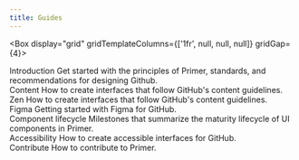 ```yaml
---
title: Guides
---
```



<Box display="grid" gridTemplateColumns={['1fr', null, null, null]} gridGap={4}>
  <div>
    <Link href="/design/guides/introduction" sx={{fontWeight: 'bold'}}>
      Introduction
    </Link>
    <Text as="p">Get started with the principles of Primer, standards, and recommendations for designing Github.</Text>
  </div>
  <div>
    <Link href="/design/guides/content" sx={{fontWeight: 'bold'}}>
      Content
    </Link>
    <Text as="p">How to create interfaces that follow GitHub's content guidelines.</Text>
  </div>
  <div>
    <Link href="/design/guides/zen" sx={{fontWeight: 'bold'}}>
      Zen
    </Link>
    <Text as="p">How to create interfaces that follow GitHub's content guidelines.</Text>
  </div>
  <div>
    <Link href="/design/guides/figma" sx={{fontWeight: 'bold'}}>
      Figma
    </Link>
    <Text as="p">Getting started with Figma for GitHub.</Text>
  </div>
  <div>
    <Link href="/design/guides/component-lifecycle" sx={{fontWeight: 'bold'}}>
      Component lifecycle
    </Link>
    <Text as="p">Milestones that summarize the maturity lifecycle of UI components in Primer.</Text>
  </div>
  <div>
    <Link href="/design/guides/accessibility" sx={{fontWeight: 'bold'}}>
      Accessibility
    </Link>
    <Text as="p">How to create accessible interfaces for GitHub.</Text>
  </div>
  <div>
    <Link href="/design/guides/contribute" sx={{fontWeight: 'bold'}}>
      Contribute
    </Link>
    <Text as="p">How to contribute to Primer.</Text>
  </div>
</Box>
